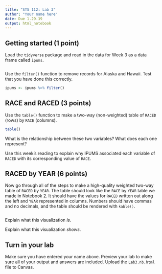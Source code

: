 ```yaml
---
title: "STS 112: Lab 3"
author: "Your name here"
date: Due 1.29.19
output: html_notebook
---
```

## Getting started (1 point)
Load the `tidyverse` package and read in the data for Week 3 as a data frame called `ipums`.
```r

```
Use the `filter()` function to remove records for Alaska and Hawaii. Test that you have done this correctly.
```r
ipums <- ipums %>% filter()

```

## RACE and RACED (3 points)
Use the `table()` function to make a two-way (non-weighted) table of `RACED` (rows) by `RACE` (columns).
```r
table()
```
What is the relationship between these two variables? What does each one represent?

>

Use this week's reading to explain why IPUMS associated each variable of `RACED` with its corresponding value of `RACE`.

>

## RACED by YEAR (6 points)
Now go through all of the steps to make a high-quality weighted two-way table of `RACED` by `YEAR`. The table should look like the `RACE` by `YEAR` table we made in Notebook 2. It should have the values for `RACED` written out along the left and `YEAR` represented in columns. Numbers should have commas and no decimals, and the table should be rendered with `kable()`.
```r

```
Explain what this visualization *is*.

>

Explain what this visualization *shows*.

>

## Turn in your lab
Make sure you have entered your name above. Preview your lab to make sure all of your output and answers are included. Upload the `Lab3.nb.html` file to Canvas.